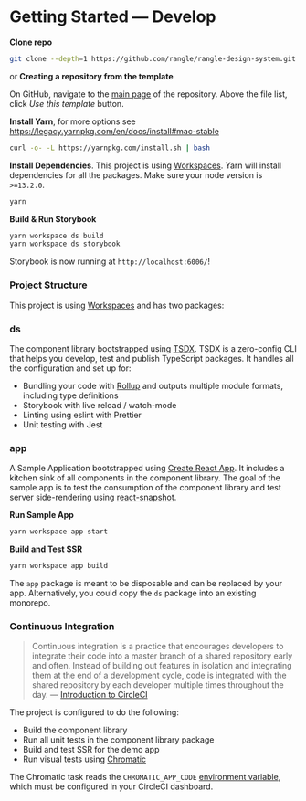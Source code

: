 
<Meta title="Foundations/Get Started/Develop" />

# Getting Started — Develop

**Clone repo**

```sh
git clone --depth=1 https://github.com/rangle/rangle-design-system.git <YOUR_PROJECT_NAME>
```

or **Creating a repository from the template**

On GitHub, navigate to the [main page](https://github.com/rangle/radius) of the repository. Above the file list, click _Use this template_ button.

**Install Yarn**, for more options see https://legacy.yarnpkg.com/en/docs/install#mac-stable

```sh
curl -o- -L https://yarnpkg.com/install.sh | bash
```

**Install Dependencies**. This project is using [Workspaces](https://legacy.yarnpkg.com/en/docs/workspaces). Yarn will install dependencies for all the packages. Make sure your node version is `>=13.2.0`.

```sh
yarn
```

**Build & Run Storybook**

```sh
yarn workspace ds build
yarn workspace ds storybook
```

Storybook is now running at `http://localhost:6006/`!

### Project Structure

This project is using [Workspaces](https://legacy.yarnpkg.com/en/docs/workspaces) and has two packages:

### ds

The component library bootstrapped using [TSDX](https://github.com/jaredpalmer/tsdx). TSDX is a zero-config CLI that helps you develop, test and publish TypeScript packages. It handles all the configuration and set up for:

- Bundling your code with [Rollup](https://rollupjs.org/guide/en/) and outputs multiple module formats, including type definitions
- Storybook with live reload / watch-mode
- Linting using eslint with Prettier
- Unit testing with Jest

### app

A Sample Application bootstrapped using [Create React App](https://create-react-app.dev). It includes a kitchen sink of all components in the component library. The goal of the sample app is to test the consumption of the component library and test server side-rendering using [react-snapshot](https://github.com/geelen/react-snapshot).

**Run Sample App**

```sh
yarn workspace app start
```

**Build and Test SSR**

```sh
yarn workspace app build
```

The `app` package is meant to be disposable and can be replaced by your app. Alternatively, you could copy the `ds` package into an existing monorepo.

### Continuous Integration

> Continuous integration is a practice that encourages developers to integrate their code into a master branch of a shared repository early and often. Instead of building out features in isolation and integrating them at the end of a development cycle, code is integrated with the shared repository by each developer multiple times throughout the day.
> — [Introduction to CircleCI](https://circleci.com/docs/2.0/about-circleci/#section=welcome)

The project is configured to do the following:

- Build the component library
- Run all unit tests in the component library package
- Build and test SSR for the demo app
- Run visual tests using [Chromatic](http://chromaticqa.com)

The Chromatic task reads the `CHROMATIC_APP_CODE` [environment variable](https://circleci.com/docs/2.0/env-vars/#using-bash_env-to-set-environment-variables), which must be configured in your CircleCI dashboard.
